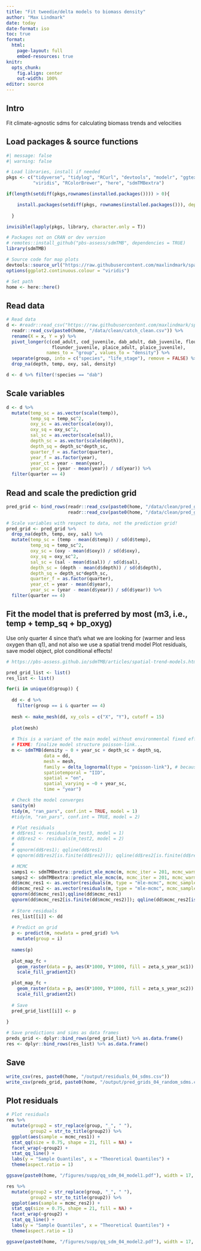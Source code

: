 ```yaml
---
title: "Fit tweedie/delta models to biomass density"
author: "Max Lindmark"
date: today
date-format: iso
toc: true
format: 
  html:
    page-layout: full
    embed-resources: true
knitr: 
  opts_chunk:
    fig.align: center
    out-width: 100%
editor: source
---
```


## Intro

Fit climate-agnostic sdms for calculating biomass trends and velocities

## Load packages & source functions

```r
#| message: false
#| warning: false

# Load libraries, install if needed
pkgs <- c("tidyverse", "tidylog", "RCurl", "devtools", "modelr", "ggtext",
          "viridis", "RColorBrewer", "here", "sdmTMBextra") 

if(length(setdiff(pkgs,rownames(installed.packages()))) > 0){

    install.packages(setdiff(pkgs, rownames(installed.packages())), dependencies = T)
  
  }

invisible(lapply(pkgs, library, character.only = T))

# Packages not on CRAN or dev version
# remotes::install_github("pbs-assess/sdmTMB", dependencies = TRUE)
library(sdmTMB)

# Source code for map plots
devtools::source_url("https://raw.githubusercontent.com/maxlindmark/spatial-metabolic-index/main/R/functions/map-plot.R")
options(ggplot2.continuous.colour = "viridis")

# Set path
home <- here::here()
```

## Read data

```r
# Read data
d <- #readr::read_csv("https://raw.githubusercontent.com/maxlindmark/spatial-metabolic-index/main/data/clean/catch_clean.csv") %>%
  readr::read_csv(paste0(home, "/data/clean/catch_clean.csv")) %>%
  rename(X = x, Y = y) %>%
  pivot_longer(c(cod_adult, cod_juvenile, dab_adult, dab_juvenile, flounder_adult,
                 flounder_juvenile, plaice_adult, plaice_juvenile),
               names_to = "group", values_to = "density") %>% 
  separate(group, into = c("species", "life_stage"), remove = FALSE) %>% 
  drop_na(depth, temp, oxy, sal, density)

d <- d %>% filter(!species == "dab")
```

## Scale variables

```r
d <- d %>% 
  mutate(temp_sc = as.vector(scale(temp)),
         temp_sq = temp_sc^2,
         oxy_sc = as.vector(scale(oxy)),
         oxy_sq = oxy_sc^2,
         sal_sc = as.vector(scale(sal)),
         depth_sc = as.vector(scale(depth)),
         depth_sq = depth_sc*depth_sc,
         quarter_f = as.factor(quarter),
         year_f = as.factor(year),
         year_ct = year - mean(year),
         year_sc = (year - mean(year)) / sd(year)) %>% 
  filter(quarter == 4)
```

## Read and scale the prediction grid

```r
pred_grid <- bind_rows(readr::read_csv(paste0(home, "/data/clean/pred_grid_(1_2).csv")),
                       readr::read_csv(paste0(home, "/data/clean/pred_grid_(2_2).csv")))

# Scale variables with respect to data, not the prediction grid!
pred_grid <- pred_grid %>% 
  drop_na(depth, temp, oxy, sal) %>% 
  mutate(temp_sc = (temp - mean(d$temp)) / sd(d$temp),
         temp_sq = temp_sc^2,
         oxy_sc = (oxy - mean(d$oxy)) / sd(d$oxy),
         oxy_sq = oxy_sc^2,
         sal_sc = (sal - mean(d$sal)) / sd(d$sal),
         depth_sc = (depth - mean(d$depth)) / sd(d$depth),
         depth_sq = depth_sc*depth_sc,
         quarter_f = as.factor(quarter),
         year_ct = year - mean(d$year),
         year_sc = (year - mean(d$year)) / sd(d$year)) %>% 
  filter(quarter == 4)
```

## Fit the model that is preferred by most (m3, i.e., temp + temp_sq + bp_oxyg) 
Use only quarter 4 since that's what we are looking for (warmer and less oxygen than q1), 
and not also we use a spatial trend model
Plot residuals, save model object, plot conditional effects!

```r
# https://pbs-assess.github.io/sdmTMB/articles/spatial-trend-models.html

pred_grid_list <- list()
res_list <- list()

for(i in unique(d$group)) { 
    
  dd <- d %>%
    filter(group == i & quarter == 4)
  
  mesh <- make_mesh(dd, xy_cols = c("X", "Y"), cutoff = 15)
  
  plot(mesh)
  
  # This is a variant of the main model without environmental fixed effects
  # FIXME: finalize model structure poisson-link... 
  m <- sdmTMB(density ~ 0 + year_sc + depth_sc + depth_sq,
              data = dd,
              mesh = mesh,
              family = delta_lognormal(type = "poisson-link"), # because we want to combine the spatial trends!
              spatiotemporal = "IID",
              spatial = "on",
              spatial_varying = ~0 + year_sc,
              time = "year")

  # Check the model converges
  sanity(m)
  tidy(m, "ran_pars", conf.int = TRUE, model = 1)
  #tidy(m, "ran_pars", conf.int = TRUE, model = 2)

  # Plot residuals
  # dd$res1 <- residuals(m_test3, model = 1)
  # dd$res2 <- residuals(m_test2, model = 2)
  # 
  # qqnorm(dd$res1); qqline(dd$res1)
  # qqnorm(dd$res2[is.finite(dd$res2)]); qqline(dd$res2[is.finite(dd$res2)])

  # MCMC 
  samps1 <- sdmTMBextra::predict_mle_mcmc(m, mcmc_iter = 201, mcmc_warmup = 200, model = 1)
  samps2 <- sdmTMBextra::predict_mle_mcmc(m, mcmc_iter = 201, mcmc_warmup = 200, model = 2)
  dd$mcmc_res1 <- as.vector(residuals(m, type = "mle-mcmc", mcmc_samples = samps1, model = 1))
  dd$mcmc_res2 <- as.vector(residuals(m, type = "mle-mcmc", mcmc_samples = samps2, model = 2))
  qqnorm(dd$mcmc_res1);qqline(dd$mcmc_res1)
  qqnorm(dd$mcmc_res2[is.finite(dd$mcmc_res2)]); qqline(dd$mcmc_res2[is.finite(dd$mcmc_res2)])
  
  # Store residuals
  res_list[[i]] <- dd
  
  # Predict on grid 
  p <- predict(m, newdata = pred_grid) %>%
    mutate(group = i)
  
  names(p)
  
  plot_map_fc +
    geom_raster(data = p, aes(X*1000, Y*1000, fill = zeta_s_year_sc1)) +
    scale_fill_gradient2()

  plot_map_fc +
    geom_raster(data = p, aes(X*1000, Y*1000, fill = zeta_s_year_sc2)) +
    scale_fill_gradient2()
    
  # Save
  pred_grid_list[[i]] <- p
    
}

# Save predictions and sims as data frames
preds_grid <- dplyr::bind_rows(pred_grid_list) %>% as.data.frame()
res <- dplyr::bind_rows(res_list) %>% as.data.frame()
```

## Save

```r
write_csv(res, paste0(home, "/output/residuals_04_sdms.csv"))
write_csv(preds_grid, paste0(home, "/output/pred_grids_04_random_sdms.csv"))
```

## Plot residuals

```r
# Plot residuals
res %>% 
  mutate(group2 = str_replace(group, "_", " "),
         group2 = str_to_title(group2)) %>% 
  ggplot(aes(sample = mcmc_res1)) +
  stat_qq(size = 0.75, shape = 21, fill = NA) +
  facet_wrap(~group2) +
  stat_qq_line() +
  labs(y = "Sample Quantiles", x = "Theoretical Quantiles") +
  theme(aspect.ratio = 1)

ggsave(paste0(home, "/figures/supp/qq_sdm_04_model1.pdf"), width = 17, height = 17, units = "cm")

res %>% 
  mutate(group2 = str_replace(group, "_", " "),
         group2 = str_to_title(group2)) %>% 
  ggplot(aes(sample = mcmc_res2)) +
  stat_qq(size = 0.75, shape = 21, fill = NA) +
  facet_wrap(~group2) +
  stat_qq_line() +
  labs(y = "Sample Quantiles", x = "Theoretical Quantiles") +
  theme(aspect.ratio = 1)

ggsave(paste0(home, "/figures/supp/qq_sdm_04_model2.pdf"), width = 17, height = 17, units = "cm")
```
